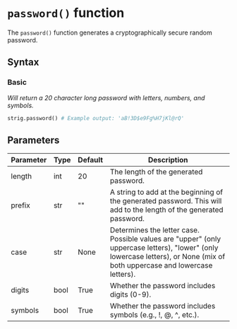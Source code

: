 # `password()` function

The `password()` function generates a cryptographically secure random password.

## Syntax
### Basic
*Will return a 20 character long password with letters, numbers, and symbols.*
``` python copy
strig.password() # Example output: 'aB!3D$e9Fg%H7jKl@rQ'
```

## Parameters
| Parameter | Type  | Default | Description |
|-----------|-------|---------|-------------|
| length    | int   | 20      | The length of the generated password. |
| prefix    | str   | ""      | A string to add at the beginning of the generated password. This will add to the length of the generated password. |
| case      | str   | None    | Determines the letter case. Possible values are "upper" (only uppercase letters), "lower" (only lowercase letters), or None (mix of both uppercase and lowercase letters). |
| digits    | bool  | True    | Whether the password includes digits (0-9). |
| symbols   | bool  | True    | Whether the password includes symbols (e.g., !, @, ^, etc.). |

